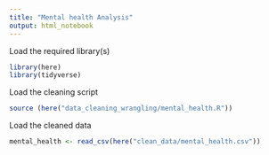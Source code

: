 ```yaml
---
title: "Mental health Analysis"
output: html_notebook
---
```


Load the required library(s)
```r
library(here)
library(tidyverse)
```

Load the cleaning script
```r
source (here("data_cleaning_wrangling/mental_health.R"))
```

Load the cleaned data
```r
mental_health <- read_csv(here("clean_data/mental_health.csv"))
```

